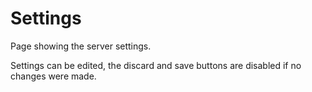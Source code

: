

<Meta of={Stories} />

# Settings

Page showing the server settings.

Settings can be edited, the discard and save buttons are disabled if no changes were made.

<Canvas of={Stories.Default} />
